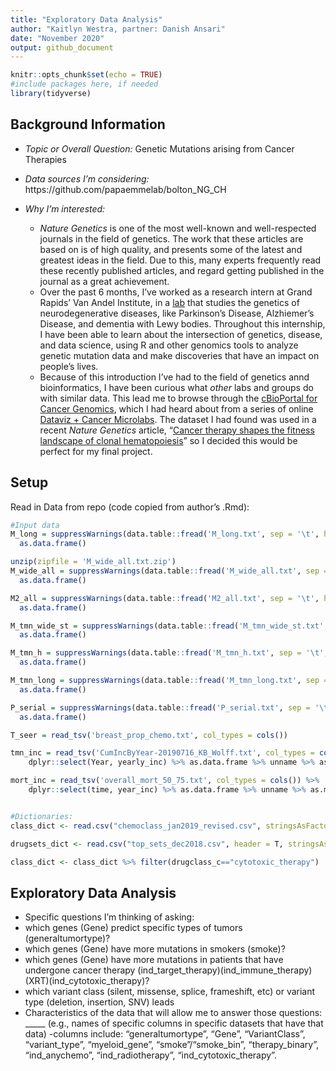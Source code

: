 ```yaml
---
title: "Exploratory Data Analysis"
author: "Kaitlyn Westra, partner: Danish Ansari"
date: "November 2020"
output: github_document
---
```


```r
knitr::opts_chunk$set(echo = TRUE)
#include packages here, if needed
library(tidyverse)
```


## Background Information

* *Topic or Overall Question:* Genetic Mutations arising from Cancer Therapies

* *Data sources I'm considering:* https://github.com/papaemmelab/bolton_NG_CH

* *Why I'm interested:* 
    - *Nature Genetics* is one of the most well-known and well-respected journals in the field of genetics. The work that these articles are based on is of high quality, and presents some of the latest and greatest ideas in the field. Due to this, many experts frequently read these recently published articles, and regard getting published in the journal as a great achievement. 
    - Over the past 6 months, I've worked as a research intern at Grand Rapids' Van Andel Institute, in a [lab](https://braslab.vai.org) that studies the genetics of neurodegenerative diseases, like Parkinson's Disease, Alzhiemer's Disease, and dementia with Lewy bodies. Throughout this internship, I have been able to learn about the intersection of genetics, disease, and data science, using R and other genomics tools to analyze genetic mutation data and make discoveries that have an impact on people's lives.
    - Because of this introduction I've had to the field of genetics annd bioinformatics, I have been curious what *other* labs and groups do with similar data. This lead me to browse through the [cBioPortal for Cancer Genomics](https://www.cbioportal.org), which I had heard about from a series of online [Dataviz + Cancer Microlabs](https://apply.hub.ki/cancerplusviz/). The dataset I had found was used in a recent *Nature Genetics* article, "[Cancer therapy shapes the fitness landscape of clonal hematopoiesis](https://www.nature.com/articles/s41588-020-00710-0)" so I decided this would be perfect for my final project.


## Setup

Read in Data from repo (code copied from author's .Rmd):

```r
#Input data
M_long = suppressWarnings(data.table::fread('M_long.txt', sep = '\t', header = T)) %>%
  as.data.frame()

unzip(zipfile = 'M_wide_all.txt.zip')
M_wide_all = suppressWarnings(data.table::fread('M_wide_all.txt', sep = '\t', header = T)) %>%
  as.data.frame()

M2_all = suppressWarnings(data.table::fread('M2_all.txt', sep = '\t', header = T))  %>%
  as.data.frame()

M_tmn_wide_st = suppressWarnings(data.table::fread('M_tmn_wide_st.txt', sep = '\t', header = T)) %>% 
  as.data.frame()

M_tmn_h = suppressWarnings(data.table::fread('M_tmn_h.txt', sep = '\t', header = T))  %>%
  as.data.frame()

M_tmn_long = suppressWarnings(data.table::fread('M_tmn_long.txt', sep = '\t', header = T))  %>%
  as.data.frame()

P_serial = suppressWarnings(data.table::fread('P_serial.txt', sep = '\t', header = T))  %>%
  as.data.frame()

T_seer = read_tsv('breast_prop_chemo.txt', col_types = cols()) 

tmn_inc = read_tsv('CumIncByYear-20190716_KB_Wolff.txt', col_types = cols()) %>%
    dplyr::select(Year, yearly_inc) %>% as.data.frame %>% unname %>% as.matrix

mort_inc = read_tsv('overall_mort_50_75.txt', col_types = cols()) %>%
    dplyr::select(time, year_inc) %>% as.data.frame %>% unname %>% as.matrix


#Dictionaries:
class_dict <- read.csv("chemoclass_jan2019_revised.csv", stringsAsFactors = F)

drugsets_dict <- read.csv("top_sets_dec2018.csv", header = T, stringsAsFactors = F)

class_dict <- class_dict %>% filter(drugclass_c=="cytotoxic_therapy")
```

## Exploratory Data Analysis

* Specific questions I'm thinking of asking: 
- which genes (Gene) predict specific types of tumors (generaltumortype)?
- which genes (Gene) have more mutations in smokers (smoke)?
- which genes (Gene) have more mutations in patients that have undergone cancer therapy (ind_target_therapy)(ind_immune_therapy)(XRT)(ind_cytotoxic_therapy)?
- which variant class (silent, missense, splice, frameshift, etc) or variant type (deletion, insertion, SNV) leads
* Characteristics of the data that will allow me to answer those questions: _____ (e.g., names of specific columns in specific datasets that have that data)
-columns include: "generaltumortype", "Gene", "VariantClass", "variant_type", "myeloid_gene", "smoke"/"smoke_bin", "therapy_binary", "ind_anychemo", "ind_radiotherapy", "ind_cytotoxic_therapy".


